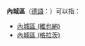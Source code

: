 '''內城區'''（[[德語|德語]]：{{lang|de|Innere Stadt}}）可以指：
*[[內城區_(維也納)|內城區 (維也納)]]
*[[內城區_(格拉茨)|內城區 (格拉茨)]]

{{disambig|Cat=三字區名消歧義}}